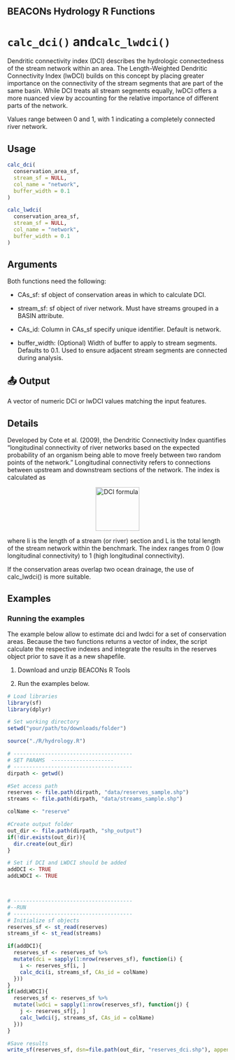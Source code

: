 ## BEACONs Hydrology R Functions

# `calc_dci()` and`calc_lwdci()`

Dendritic connectivity index (DCI) describes the hydrologic connectedness of the stream network within an area. The Length-Weighted Dendritic Connectivity Index (lwDCI) builds on this concept by placing greater importance on the connectivity of the stream segments that are part of the same basin. While DCI treats all stream segments equally, lwDCI offers a more nuanced view by accounting for the relative importance of different parts of the network.  

Values range between 0 and 1, with 1 indicating a completely connected river network.  

## Usage

```r
calc_dci(
  conservation_area_sf,
  stream_sf = NULL,
  col_name = "network",
  buffer_width = 0.1
)

calc_lwdci(
  conservation_area_sf,
  stream_sf = NULL,
  col_name = "network",
  buffer_width = 0.1
)
```
## Arguments
Both functions need the following:

- CAs_sf: sf object of conservation areas in which to calculate DCI.

- stream_sf: sf object of river network. Must have streams grouped in a BASIN attribute.

- CAs_id: Column in CAs_sf specify unique identifier. Default is network.

- buffer_width: (Optional) Width of buffer to apply to stream segments. Defaults to 0.1. Used to ensure adjacent stream segments are connected during analysis.

## 📤 Output
A vector of numeric DCI or lwDCI values matching the input features.

## Details
Developed by Cote et al. (2009), the Dendritic Connectivity Index quantifies “longitudinal connectivity of river networks based on the expected probability of an organism being able to move freely between two random points of the network.” Longitudinal connectivity refers to connections between upstream and downstream sections of the network. The index is calculated as 

<div style="text-align: center;">
  <img src="images/dci.png" alt="DCI formula" width="100" />
</div>

where li is the length of a stream (or river) section and L is the total length of the stream network within the benchmark. The index ranges from 0 (low longitudinal connectivity) to 1 (high longitudinal connectivity). 

If the conservation areas overlap two ocean drainage, the use of calc_lwdci() is more suitable.

## Examples
### Running the examples

The example below allow to estimate dci and lwdci for a set of conservation areas. Because the two functions returns a vector of index, the script calculate the respective indexes and integrate the results in the reserves object prior to save it as a new shapefile. 

1. Download and unzip BEACONs R Tools 

2. Run the examples below.

```r
# Load libraries
library(sf)
library(dplyr)

# Set working directory
setwd("your/path/to/downloads/folder")

source("./R/hydrology.R")

# --------------------------------------
# SET PARAMS  --------------------
# --------------------------------------
dirpath <- getwd()

#Set access path 
reserves <- file.path(dirpath, "data/reserves_sample.shp")
streams <- file.path(dirpath, "data/streams_sample.shp")

colName <- "reserve"

#Create output folder
out_dir <- file.path(dirpath, "shp_output")
if(!dir.exists(out_dir)){
  dir.create(out_dir)
}

# Set if DCI and LWDCI should be added
addDCI <- TRUE
addLWDCI <- TRUE



# --------------------------------------
#--RUN
# --------------------------------------
# Initialize sf objects
reserves_sf <- st_read(reserves)
streams_sf <- st_read(streams)

if(addDCI){
  reserves_sf <- reserves_sf %>%
  mutate(dci = sapply(1:nrow(reserves_sf), function(i) {
    i <- reserves_sf[i, ]
    calc_dci(i, streams_sf, CAs_id = colName) 
  }))
}
if(addLWDCI){
  reserves_sf <- reserves_sf %>%
  mutate(lwdci = sapply(1:nrow(reserves_sf), function(j) {
    j <- reserves_sf[j, ]
    calc_lwdci(j, streams_sf, CAs_id = colName) 
  }))
}

#Save results
write_sf(reserves_sf, dsn=file.path(out_dir, "reserves_dci.shp"), append = FALSE)
```

